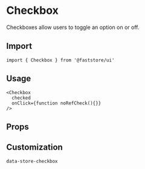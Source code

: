 
# Checkbox

Checkboxes allow users to toggle an option on or off.

## Import

```tsx
import { Checkbox } from '@faststore/ui'
```

## Usage

```tsx live
<Checkbox
  checked
  onClick={function noRefCheck(){}}
/>
```

## Props

<PropsComponent
    name="testId"
    type= "string"
    description="ID to find this component in testing tools (e.g.: cypress, testing library, and jest)."
    defaultValue="store-checkbox"
/>

## Customization

`data-store-checkbox`